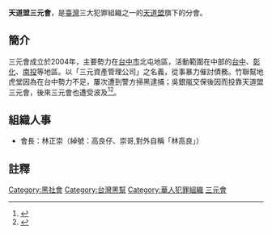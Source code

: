 '''天道盟三元會'''，是[[臺灣|臺灣]]三大犯罪組織之一的[[天道盟|天道盟]]旗下的分會。

== 簡介 ==

三元會成立於2004年，主要勢力在[[台中市|台中市]]北屯地區，活動範圍在中部的[[臺中市|台中]]、[[彰化縣|彰化]]、[[南投縣|南投]]等地區。以「三元資產管理公司」之名義，從事暴力催討債務。竹聯幫地虎堂因為在台中勢力不足，屢次遭到警方掃黑逮捕；吳銀嵐交保後因而投靠天道盟三元會，後來三元會也遭受波及<ref>{{Cite web |url=http://www.chcg.gov.tw/index/bulletion/01main_print.asp?bull_id=41338 |title=彰化警察局刑警大隊查獲不法暴力討債集團林○崇等組織犯罪案 【彰化警察局】2008/1/29 |accessdate=2010-05-01 |archive-date=2018-12-23 |archive-url=https://web.archive.org/web/20181223142757/http://www.chcg.gov.tw/index/bulletion/01main_print.asp?bull_id=41338 |dead-url=no }}</ref><ref>{{Cite web |url=http://www.libertytimes.com.tw/2008/new/jan/30/today-center7.htm |title=討債集團春聯 橫批：吃人不吐骨頭 自由電子報 2008年1月30日 |access-date=2010年5月1日 |archive-date=2010年2月27日 |archive-url=https://web.archive.org/web/20100227043129/http://www.libertytimes.com.tw/2008/new/jan/30/today-center7.htm |dead-url=no }}</ref>。

== 組織人事 ==
*會長：林正崇（綽號：高良仔、崇哥,對外自稱「林高良」）

==註釋==
{{reflist|2}}

[[Category:黑社會|Category:黑社會]]

[[Category:台灣黑幫|Category:台灣黑幫]]
[[Category:華人犯罪組織|Category:華人犯罪組織]]
[[Category:天道盟|三元會]]